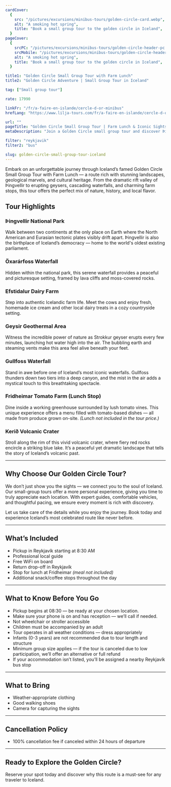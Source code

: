 ```yaml
---
cardCover:
  {
    src: "/pictures/excursions/minibus-tours/golden-circle-card.webp",
    alt: "A smoking hot spring",
    title: "Book a small group tour to the golden circle in Iceland",
  }
pageCover:
  {
    srcPC: "/pictures/excursions/minibus-tours/golden-circle-header-pc.webp",
    srcMobile: "/pictures/excursions/minibus-tours/golden-circle-header-mobile.webp",
    alt: "A smoking hot spring",
    title: "Book a small group tour to the golden circle in Iceland",
  }

title1: "Golden Circle Small Group Tour with Farm Lunch"
title2: "Golden Circle Adventure | Small Group Tour in Iceland"

tag: ["Small group tour"]

rate: 17990

linkFr: "/fr/a-faire-en-islande/cercle-d-or-minibus"
hrefLang: "https://www.lilja-tours.com/fr/a-faire-en-islande/cercle-d-or-minibus"

url: ""
pageTitle: "Golden Circle Small Group Tour | Farm Lunch & Iconic Sights"
metaDescription: "Join a Golden Circle small group tour and discover Þingvellir National Park, Gullfoss Waterfall, Geysir, and a farm lunch at Fridheimar. Book your adventure today!"

filter: "reykjavik"
filter2: "bus"

slug: golden-circle-small-group-tour-iceland
---
```


Embark on an unforgettable journey through Iceland’s famed Golden Circle Small Group Tour with Farm Lunch — a route rich with stunning landscapes, geological marvels, and cultural heritage. From the dramatic rift valley of Þingvellir to erupting geysers, cascading waterfalls, and charming farm stops, this tour offers the perfect mix of nature, history, and local flavor.

## Tour Highlights

### Þingvellir National Park

Walk between two continents at the only place on Earth where the North American and Eurasian tectonic plates visibly drift apart. Þingvellir is also the birthplace of Iceland’s democracy — home to the world's oldest existing parliament.

### Öxarárfoss Waterfall

Hidden within the national park, this serene waterfall provides a peaceful and picturesque setting, framed by lava cliffs and moss-covered rocks.

### Efstidalur Dairy Farm

Step into authentic Icelandic farm life. Meet the cows and enjoy fresh, homemade ice cream and other local dairy treats in a cozy countryside setting.

### Geysir Geothermal Area

Witness the incredible power of nature as Strokkur geyser erupts every few minutes, launching hot water high into the air. The bubbling earth and steaming vents make this area feel alive beneath your feet.

### Gullfoss Waterfall

Stand in awe before one of Iceland’s most iconic waterfalls. Gullfoss thunders down two tiers into a deep canyon, and the mist in the air adds a mystical touch to this breathtaking spectacle.

### Fridheimar Tomato Farm (Lunch Stop)

Dine inside a working greenhouse surrounded by lush tomato vines. This unique experience offers a menu filled with tomato-based dishes — all made from produce grown on-site. _(Lunch not included in the tour price.)_

### Kerið Volcanic Crater

Stroll along the rim of this vivid volcanic crater, where fiery red rocks encircle a striking blue lake. It’s a peaceful yet dramatic landscape that tells the story of Iceland’s volcanic past.

---

## Why Choose Our Golden Circle Tour?

We don’t just show you the sights — we connect you to the soul of Iceland. Our small-group tours offer a more personal experience, giving you time to truly appreciate each location. With expert guides, comfortable vehicles, and thoughtful pacing, we ensure every moment is rich with discovery.

Let us take care of the details while you enjoy the journey. Book today and experience Iceland’s most celebrated route like never before.

---

## What’s Included

- Pickup in Reykjavík starting at 8:30 AM
- Professional local guide
- Free WiFi on board
- Return drop-off in Reykjavík
- Stop for lunch at Fridheimar _(meal not included)_
- Additional snack/coffee stops throughout the day

---

## What to Know Before You Go

- Pickup begins at 08:30 — be ready at your chosen location.
- Make sure your phone is on and has reception — we’ll call if needed.
- Not wheelchair or stroller accessible
- Children must be accompanied by an adult
- Tour operates in all weather conditions — dress appropriately
- Infants (0-3 years) are not recommended due to tour length and structure
- Minimum group size applies — if the tour is canceled due to low participation, we’ll offer an alternative or full refund
- If your accommodation isn’t listed, you’ll be assigned a nearby Reykjavík bus stop

---

## What to Bring

- Weather-appropriate clothing
- Good walking shoes
- Camera for capturing the sights

---

## Cancellation Policy

- 100% cancellation fee if canceled within 24 hours of departure

---

## Ready to Explore the Golden Circle?

Reserve your spot today and discover why this route is a must-see for any traveler to Iceland.

<script
  type="text/javascript"
  src="https://widgets.bokun.io/assets/javascripts/apps/build/BokunWidgetsLoader.js?bookingChannelUUID=97236c68-b945-4a96-8587-660bdc4c45fd"
  async
></script>

<div
  class="bokunWidget"
  data-src="https://widgets.bokun.io/online-sales/97236c68-b945-4a96-8587-660bdc4c45fd/experience-calendar/16735"
></div>
